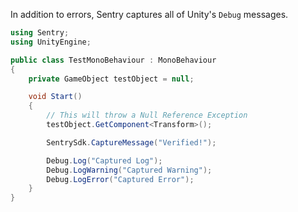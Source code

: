 In addition to errors, Sentry captures all of Unity's `Debug` messages.

```csharp
using Sentry;
using UnityEngine;

public class TestMonoBehaviour : MonoBehaviour
{
    private GameObject testObject = null;

    void Start()
    {
        // This will throw a Null Reference Exception
        testObject.GetComponent<Transform>();

        SentrySdk.CaptureMessage("Verified!");

        Debug.Log("Captured Log");
        Debug.LogWarning("Captured Warning");
        Debug.LogError("Captured Error");
    }
}
```
